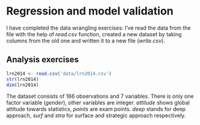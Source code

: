 # Regression and model validation

I have completed the data wrangling exercises: I've read the data from the file with the help of *read.csv* function, created a new dataset by taking columns from the old one and written it to a new file (*write.csv*).

## Analysis exercises

```r
lrn2014 <- read.csv('data/lrn2014.csv')
str(lrn2014)
dim(lrn2014)
```
The dataset consists of 166 observations and 7 variables. There is only one factor variable (*gender*), other variables are integer. *attitude* shows global attitude towards statistics, *points* are exam points. *deep* stands for deep approach, *surf* and *stra* for surface and strategic approach respectively.